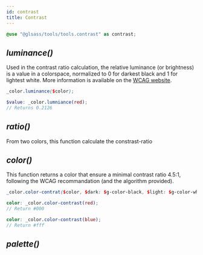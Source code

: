 ```yaml
---
id: contrast
title: Contrast
---
```


```scss
@use "@glsass/tools/tools.contrast" as contrast;
```

## _luminance()_

Used in the contrast ratio calculation, the relative luminance (or brightness)
is a value in a colorspace, normalized to 0 for darkest black and 1 for lightest
white. More information is available on the
[WCAG website](https://www.w3.org/WAI/GL/wiki/Relative_luminance).

```scss
_color.luminance($color);

$value: _color.lumniance(red);
// Returns 0.2126
```

## _ratio()_

From two colors, this function calculate the constrast-ratio

## _color()_

This function returns a color that ensure a minimal contrast ratio 4.5:1,
following the WCAG recommandation (and the algorithm provided).

```scss
_color.color-contrat($color, $dark: $g-color-black, $light: $g-color-white, $ignore-warning: false);

color: _color.color-contrast(red);
// Return #000

color: _color.color-contrast(blue);
// Return #fff
```

## _palette()_
